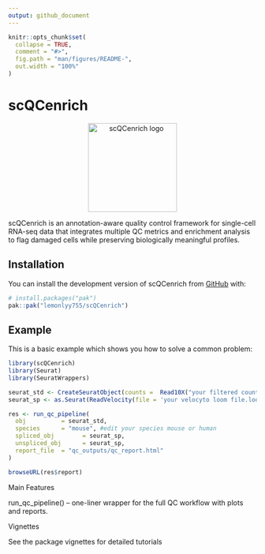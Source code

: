 ```yaml
---
output: github_document
---
```


<!-- README.md is generated from README.Rmd. Please edit that file -->

```r
knitr::opts_chunk$set(
  collapse = TRUE,
  comment = "#>",
  fig.path = "man/figures/README-",
  out.width = "100%"
)
```

# scQCenrich
<p align="center">
  <img src="man/figures/logo.png" alt="scQCenrich logo" width="180">
</p>
<!-- badges: start -->
<!-- badges: end -->

scQCenrich is an annotation-aware quality control framework for single-cell RNA-seq data that integrates multiple QC metrics and enrichment analysis to flag damaged cells while preserving biologically meaningful profiles.

## Installation

You can install the development version of scQCenrich from [GitHub](https://github.com/) with:

``` r
# install.packages("pak")
pak::pak("lemonlyy755/scQCenrich")
```

## Example

This is a basic example which shows you how to solve a common problem:

```r
library(scQCenrich)
library(Seurat)
library(SeuratWrappers)

seurat_std <- CreateSeuratObject(counts =  Read10X("your filtered count folder path"))
seurat_sp <- as.Seurat(ReadVelocity(file = 'your velocyto loom file.loom')) 

res <- run_qc_pipeline(
  obj          = seurat_std,                 
  species      = "mouse", #edit your species mouse or human
  spliced_obj        = seurat_sp,
  unspliced_obj      = seurat_sp,
  report_file  = "qc_outputs/qc_report.html"
)

browseURL(res$report)
```
Main Features

run_qc_pipeline() – one-liner wrapper for the full QC workflow with plots and reports.

Vignettes

See the package vignettes for detailed tutorials
